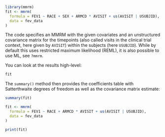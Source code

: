 ```r
library(mmrm)
fit <- mmrm(
  formula = FEV1 ~ RACE + SEX + ARMCD * AVISIT + us(AVISIT | USUBJID),
  data = fev_data
)
```

The code specifies an MMRM with the given covariates and an unstructured covariance
matrix for the timepoints (also called visits in the clinical trial context, here
given by `AVISIT`) within the subjects (here `USUBJID`). While by default this uses
restricted maximum likelihood (REML), it is also possible to use ML, see `?mmrm`.

You can look at the results high-level:

```r
fit
```

The `summary()` method then provides the coefficients table with Satterthwaite
degrees of freedom as well as the covariance matrix estimate:

```r
summary(fit)
```

```r
fit <- mmrm(
  formula = FEV1 ~ RACE + ARMCD * AVISIT + us(AVISIT | USUBJID),
  data = fev_data
)
```

<!-- Printing the object will show you output which should be familiar to anyone who -->
<!-- has used any popular modeling functions such as `stats::lm()`, `stats::glm()`, -->
<!-- `glmmTMB::glmmTMB()`, and `lme4::nlmer()`.  -->

<!-- From this print out we see the function call, -->
<!-- the data used, the covariance structure with number of variance parameters, as well -->
<!-- as the likelihood method, and model deviance achieved. Additionally the user is -->
<!-- provided a printout of the estimated coefficients and the model convergence information. -->

```r
print(fit)
```

